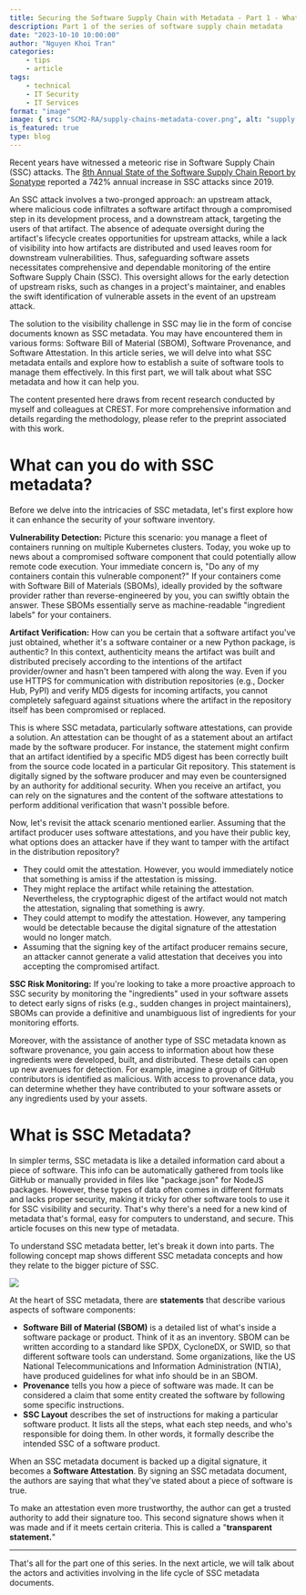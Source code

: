 ```yaml
---
title: Securing the Software Supply Chain with Metadata - Part 1 - What and Why
description: Part 1 of the series of software supply chain metadata
date: "2023-10-10 10:00:00"
author: "Nguyen Khoi Tran"
categories:
    - tips
    - article
tags:
    - technical
    - IT Security
    - IT Services
format: "image"
image: { src: "SCM2-RA/supply-chains-metadata-cover.png", alt: "supply chain" }
is_featured: true
type: blog
---
```


Recent years have witnessed a meteoric rise in Software Supply Chain (SSC) attacks. The [8th Annual State of the Software Supply Chain Report by Sonatype](https://www.sonatype.com/press-releases/2022-software-supply-chain-report) reported a 742% annual increase in SSC attacks since 2019. 

An SSC attack involves a two-pronged approach: an upstream attack, where malicious code infiltrates a software artifact through a compromised step in its development process, and a downstream attack, targeting the users of that artifact. The absence of adequate oversight during the artifact's lifecycle creates opportunities for upstream attacks, while a lack of visibility into how artifacts are distributed and used leaves room for downstream vulnerabilities. Thus, safeguarding software assets necessitates comprehensive and dependable monitoring of the entire Software Supply Chain (SSC). This oversight allows for the early detection of upstream risks, such as changes in a project's maintainer, and enables the swift identification of vulnerable assets in the event of an upstream attack.

The solution to the visibility challenge in SSC may lie in the form of concise documents known as SSC metadata. You may have encountered them in various forms: Software Bill of Material (SBOM), Software Provenance, and Software Attestation. In this article series, we will delve into what SSC metadata entails and explore how to establish a suite of software tools to manage them effectively. In this first part, we will talk about what SSC metadata and how it can help you. 

The content presented here draws from recent research conducted by myself and colleagues at CREST. For more comprehensive information and details regarding the methodology, please refer to the preprint associated with this work.

# What can you do with SSC metadata?

Before we delve into the intricacies of SSC metadata, let's first explore how it can enhance the security of your software inventory.

**Vulnerability Detection:** Picture this scenario: you manage a fleet of containers running on multiple Kubernetes clusters. Today, you woke up to news about a compromised software component that could potentially allow remote code execution. Your immediate concern is, "Do any of my containers contain this vulnerable component?" If your containers come with Software Bill of Materials (SBOMs), ideally provided by the software provider rather than reverse-engineered by you, you can swiftly obtain the answer. These SBOMs essentially serve as machine-readable "ingredient labels" for your containers.

**Artifact Verification:** How can you be certain that a software artifact you've just obtained, whether it's a software container or a new Python package, is authentic? In this context, authenticity means the artifact was built and distributed precisely according to the intentions of the artifact provider/owner and hasn't been tampered with along the way. Even if you use HTTPS for communication with distribution repositories (e.g., Docker Hub, PyPI) and verify MD5 digests for incoming artifacts, you cannot completely safeguard against situations where the artifact in the repository itself has been compromised or replaced.

This is where SSC metadata, particularly software attestations, can provide a solution. An attestation can be thought of as a statement about an artifact made by the software producer. For instance, the statement might confirm that an artifact identified by a specific MD5 digest has been correctly built from the source code located in a particular Git repository. This statement is digitally signed by the software producer and may even be countersigned by an authority for additional security. When you receive an artifact, you can rely on the signatures and the content of the software attestations to perform additional verification that wasn't possible before.

Now, let's revisit the attack scenario mentioned earlier. Assuming that the artifact producer uses software attestations, and you have their public key, what options does an attacker have if they want to tamper with the artifact in the distribution repository?
- They could omit the attestation. However, you would immediately notice that something is amiss if the attestation is missing.
- They might replace the artifact while retaining the attestation. Nevertheless, the cryptographic digest of the artifact would not match the attestation, signaling that something is awry.
- They could attempt to modify the attestation. However, any tampering would be detectable because the digital signature of the attestation would no longer match.
- Assuming that the signing key of the artifact producer remains secure, an attacker cannot generate a valid attestation that deceives you into accepting the compromised artifact.

**SSC Risk Monitoring:** If you're looking to take a more proactive approach to SSC security by monitoring the "ingredients" used in your software assets to detect early signs of risks (e.g., sudden changes in project maintainers), SBOMs can provide a definitive and unambiguous list of ingredients for your monitoring efforts.

Moreover, with the assistance of another type of SSC metadata known as software provenance, you gain access to information about how these ingredients were developed, built, and distributed. These details can open up new avenues for detection. For example, imagine a group of GitHub contributors is identified as malicious. With access to provenance data, you can determine whether they have contributed to your software assets or any ingredients used by your assets.

# What is SSC Metadata?

In simpler terms, SSC metadata is like a detailed information card about a piece of software. This info can be automatically gathered from tools like GitHub or manually provided in files like "package.json" for NodeJS packages. However, these types of data often comes in different formats and lacks proper security, making it tricky for other software tools to use it for SSC visibility and security. That's why there's a need for a new kind of metadata that's formal, easy for computers to understand, and secure. This article focuses on this new type of metadata.

To understand SSC metadata better, let's break it down into parts. The following concept map shows different SSC metadata concepts and how they relate to the bigger picture of SSC. 

![](SCM2-RA/SSC_Domain_Model.png)

At the heart of SSC metadata, there are **statements** that describe various aspects of software components:
- **Software Bill of Material (SBOM)** is a detailed list of what's inside a software package or product. Think of it as an inventory. SBOM can be written according to a standard like SPDX, CycloneDX, or SWID, so that different software tools can understand. Some organizations, like the US National Telecommunications and Information Administration (NTIA), have produced guidelines for what info should be in an SBOM.
- **Provenance** tells you how a piece of software was made. It can be considered a claim that some entity created the software  by following some specific instructions. 
- **SSC Layout** describes the set of instructions for making a particular software product. It lists all the steps, what each step needs, and who's responsible for doing them. In other words, it formally describe the intended SSC of a software product. 

When an SSC metadata document is backed up a digital signature, it becomes a **Software Attestation**. By signing an SSC metadata document, the authors are saying that what they've stated about a piece of software is true.

To make an attestation even more trustworthy, the author can get a trusted authority to add their signature too. This second signature shows when it was made and if it meets certain criteria. This is called a "**transparent statement.**"

_____
That's all for the part one of this series. In the next article, we will talk about the actors and activities involving in the life cycle of SSC metadata documents.